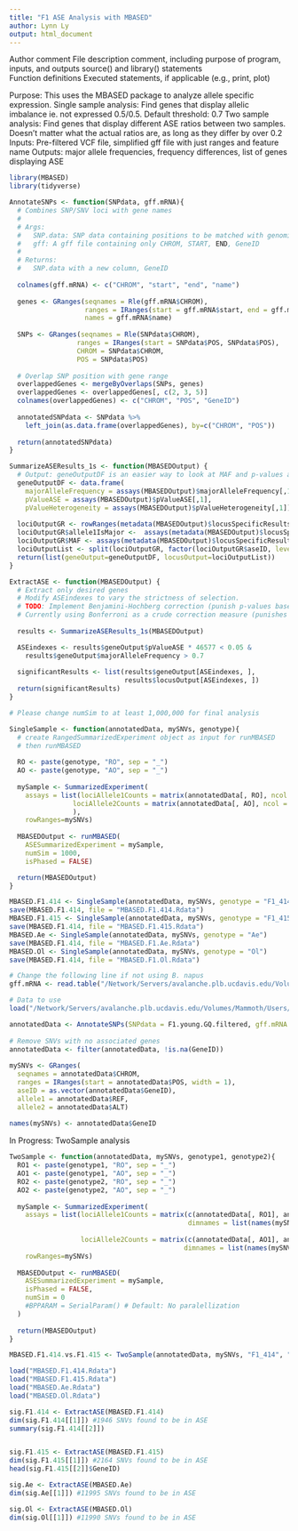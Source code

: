 ```yaml
---
title: "F1 ASE Analysis with MBASED"
author: Lynn Ly
output: html_document
---
```


Author comment
File description comment, including purpose of program, inputs, and outputs
source() and library() statements  
Function definitions
Executed statements, if applicable (e.g., print, plot)

Purpose: This uses the MBASED package to analyze allele specific expression. 
  Single sample analysis: Find genes that display allelic imbalance ie. not expressed 0.5/0.5. Default threshold: 0.7 
  Two sample analysis: Find genes that display different ASE ratios between two samples. Doesn't matter what the actual ratios are, as long as they differ by over 0.2
Inputs: Pre-filtered VCF file, simplified gff file with just ranges and feature name
Outputs: major allele frequencies, frequency differences, list of genes displaying ASE

```r
library(MBASED)
library(tidyverse)
```

```r
AnnotateSNPs <- function(SNPdata, gff.mRNA){
  # Combines SNP/SNV loci with gene names
  #
  # Args:
  #   SNP.data: SNP data containing positions to be matched with genomic features
  #   gff: A gff file containing only CHROM, START, END, GeneID
  #
  # Returns:
  #   SNP.data with a new column, GeneID
  
  colnames(gff.mRNA) <- c("CHROM", "start", "end", "name") 
  
  genes <- GRanges(seqnames = Rle(gff.mRNA$CHROM),
                   ranges = IRanges(start = gff.mRNA$start, end = gff.mRNA$end), 
                   names = gff.mRNA$name)
  
  SNPs <- GRanges(seqnames = Rle(SNPdata$CHROM), 
                 ranges = IRanges(start = SNPdata$POS, SNPdata$POS), 
                 CHROM = SNPdata$CHROM,
                 POS = SNPdata$POS)
  
  # Overlap SNP position with gene range 
  overlappedGenes <- mergeByOverlaps(SNPs, genes)
  overlappedGenes <- overlappedGenes[, c(2, 3, 5)]
  colnames(overlappedGenes) <- c("CHROM", "POS", "GeneID")
  
  annotatedSNPdata <- SNPdata %>% 
    left_join(as.data.frame(overlappedGenes), by=c("CHROM", "POS")) 
  
  return(annotatedSNPdata)  
}
```

```r
SummarizeASEResults_1s <- function(MBASEDOutput) {
  # Output: geneOutputDF is an easier way to look at MAF and p-values at the same time
  geneOutputDF <- data.frame(
    majorAlleleFrequency = assays(MBASEDOutput)$majorAlleleFrequency[,1],
    pValueASE = assays(MBASEDOutput)$pValueASE[,1],
    pValueHeterogeneity = assays(MBASEDOutput)$pValueHeterogeneity[,1])
  
  lociOutputGR <- rowRanges(metadata(MBASEDOutput)$locusSpecificResults)
  lociOutputGR$allele1IsMajor <-  assays(metadata(MBASEDOutput)$locusSpecificResults)$allele1IsMajor[,1]
  lociOutputGR$MAF <- assays(metadata(MBASEDOutput)$locusSpecificResults)$MAF[,1]
  lociOutputList <- split(lociOutputGR, factor(lociOutputGR$aseID, levels = unique(lociOutputGR$aseID)))
  return(list(geneOutput=geneOutputDF, locusOutput=lociOutputList))
}

ExtractASE <- function(MBASEDOutput) {
  # Extract only desired genes
  # Modify ASEindexes to vary the strictness of selection.
  # TODO: Implement Benjamini-Hochberg correction (punish p-values based on rank)
  # Currently using Bonferroni as a crude correction measure (punishes all p-values equally)
  
  results <- SummarizeASEResults_1s(MBASEDOutput)

  ASEindexes <- results$geneOutput$pValueASE * 46577 < 0.05 & 
    results$geneOutput$majorAlleleFrequency > 0.7
  
  significantResults <- list(results$geneOutput[ASEindexes, ], 
                             results$locusOutput[ASEindexes, ])
  return(significantResults)
}
```

```r
# Please change numSim to at least 1,000,000 for final analysis

SingleSample <- function(annotatedData, mySNVs, genotype){
  # create RangedSummarizedExperiment object as input for runMBASED
  # then runMBASED
  
  RO <- paste(genotype, "RO", sep = "_")
  AO <- paste(genotype, "AO", sep = "_")
  
  mySample <- SummarizedExperiment(
    assays = list(lociAllele1Counts = matrix(annotatedData[, RO], ncol = 1, dimnames = list(names(mySNVs), 'mySample')),
                lociAllele2Counts = matrix(annotatedData[, AO], ncol = 1,  dimnames = list(names(mySNVs), 'mySample'))
                ),
    rowRanges=mySNVs)
  
  MBASEDOutput <- runMBASED(
    ASESummarizedExperiment = mySample,
    numSim = 1000, 
    isPhased = FALSE)  

  return(MBASEDOutput) 
} 

MBASED.F1.414 <- SingleSample(annotatedData, mySNVs, genotype = "F1_414")
save(MBASED.F1.414, file = "MBASED.F1.414.Rdata")
MBASED.F1.415 <- SingleSample(annotatedData, mySNVs, genotype = "F1_415")
save(MBASED.F1.414, file = "MBASED.F1.415.Rdata")
MBASED.Ae <- SingleSample(annotatedData, mySNVs, genotype = "Ae")
save(MBASED.F1.414, file = "MBASED.F1.Ae.Rdata")
MBASED.Ol <- SingleSample(annotatedData, mySNVs, genotype = "Ol")
save(MBASED.F1.414, file = "MBASED.F1.Ol.Rdata") 
```

```r
# Change the following line if not using B. napus
gff.mRNA <- read.table("/Network/Servers/avalanche.plb.ucdavis.edu/Volumes/Mammoth/Users/ruijuanli/Reference/B.napus/gff.mRNA")

# Data to use
load("/Network/Servers/avalanche.plb.ucdavis.edu/Volumes/Mammoth/Users/mizukikadowaki/project/output/F1.young.GQ.filtered.Rdata")

annotatedData <- AnnotateSNPs(SNPdata = F1.young.GQ.filtered, gff.mRNA = gff.mRNA)
  
# Remove SNVs with no associated genes 
annotatedData <- filter(annotatedData, !is.na(GeneID)) 
  
mySNVs <- GRanges(
  seqnames = annotatedData$CHROM,
  ranges = IRanges(start = annotatedData$POS, width = 1),
  aseID = as.vector(annotatedData$GeneID),
  allele1 = annotatedData$REF,
  allele2 = annotatedData$ALT)
  
names(mySNVs) <- annotatedData$GeneID 
```

In Progress: TwoSample analysis

```r
TwoSample <- function(annotatedData, mySNVs, genotype1, genotype2){
  RO1 <- paste(genotype1, "RO", sep = "_")
  AO1 <- paste(genotype1, "AO", sep = "_")
  RO2 <- paste(genotype2, "RO", sep = "_")
  AO2 <- paste(genotype2, "AO", sep = "_")
  
  mySample <- SummarizedExperiment(
    assays = list(lociAllele1Counts = matrix(c(annotatedData[, RO1], annotatedData[, RO2]), ncol = 2,
                                             dimnames = list(names(mySNVs), c(genotype1, genotype2))),
                                             
                  lociAllele2Counts = matrix(c(annotatedData[, AO1], annotatedData[, AO2]), ncol = 2,
                                            dimnames = list(names(mySNVs), c(genotype1, genotype2)))),
    rowRanges=mySNVs)
  
  MBASEDOutput <- runMBASED(
    ASESummarizedExperiment = mySample,
    isPhased = FALSE,
    numSim = 0 
    #BPPARAM = SerialParam() # Default: No paralellization
  )
  
  return(MBASEDOutput) 
} 
```

```r
MBASED.F1.414.vs.F1.415 <- TwoSample(annotatedData, mySNVs, "F1_414", "F1_415")

```

```r
load("MBASED.F1.414.Rdata")
load("MBASED.F1.415.Rdata")
load("MBASED.Ae.Rdata")
load("MBASED.Ol.Rdata")

sig.F1.414 <- ExtractASE(MBASED.F1.414)
dim(sig.F1.414[[1]]) #1946 SNVs found to be in ASE
summary(sig.F1.414[[2]])


sig.F1.415 <- ExtractASE(MBASED.F1.415)
dim(sig.F1.415[[1]]) #2164 SNVs found to be in ASE
head(sig.F1.415[[2]]$GeneID)

sig.Ae <- ExtractASE(MBASED.Ae)
dim(sig.Ae[[1]]) #11995 SNVs found to be in ASE

sig.Ol <- ExtractASE(MBASED.Ol)
dim(sig.Ol[[1]]) #11990 SNVs found to be in ASE
```

